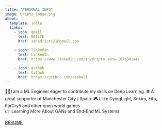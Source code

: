 ```yaml
---
title: "PERSONAL INFO"
image: Dripto_image.png
about:
  template: jolla
  links:
    - icon: gmail
      text: MAILID
      href: sahadripto21@gmail.com

    - icon: linkedin
      text: LinkedIn
      href: https://www.linkedin.com/in/dripto-saha-187b301a4/
    
    - icon: github
      text: Github
      href: https://github.com/dsaha21
---
```


🧑‍💻I am a ML Engineer eager to contribute my skills on Deep Learning. 
⚽ A great supporter of Manchester City / Spain.
🎮 I like DyingLight, Sekiro, Fifa, FarCry5 and other open world games  
👉 Learning More About GANs and End-End ML Systems

[RESUME](https://raw.githubusercontent.com/your-username/your-repository/main/path-to-your-resume/resume.pdf)
